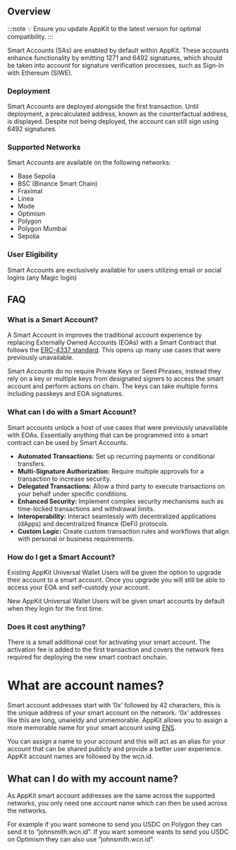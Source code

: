 ## Overview

:::note
💡 Ensure you update AppKit to the latest version for optimal compatibility.
:::

Smart Accounts (SAs) are enabled by default within AppKit. These accounts enhance functionality by emitting 1271 and 6492 signatures, which should be taken into account for signature verification processes, such as Sign-In with Ethereum (SIWE).

### Deployment

Smart Accounts are deployed alongside the first transaction. Until deployment, a precalculated address, known as the counterfactual address, is displayed. Despite not being deployed, the account can still sign using 6492 signatures.

### Supported Networks

Smart Accounts are available on the following networks:

- Base Sepolia
- BSC (Binance Smart Chain)
- Fraximal
- Linea
- Mode
- Optimism
- Polygon
- Polygon Mumbai
- Sepolia

### User Eligibility

Smart Accounts are exclusively available for users utilizing email or social logins (any Magic login)

## FAQ

### What is a Smart Account?

A Smart Account in improves the traditional account experience by replacing Externally Owned Accounts (EOAs) with a Smart Contract that follows the [ERC-4337 standard](https://eips.ethereum.org/EIPS/eip-4337). This opens up many use cases that were previously unavailable. 

Smart Accounts do no require Private Keys or Seed Phrases, instead they rely on a key or multiple keys from designated signers to access the smart account and perform actions on chain. The keys can take multiple forms including passkeys and EOA signatures.

### What can I do with a Smart Account?

Smart accounts unlock a host of use cases that were previously unavailable with EOAs. Essentially anything that can be programmed into a smart contract can be used by Smart Accounts.

- **Automated Transactions:** Set up recurring payments or conditional transfers.
- **Multi-Signature Authorization:** Require multiple approvals for a transaction to increase security.
- **Delegated Transactions:** Allow a third party to execute transactions on your behalf under specific conditions.
- **Enhanced Security:** Implement complex security mechanisms such as time-locked transactions and withdrawal limits.
- **Interoperability:** Interact seamlessly with decentralized applications (dApps) and decentralized finance (DeFi) protocols.
- **Custom Logic:** Create custom transaction rules and workflows that align with personal or business requirements.

### How do I get a Smart Account?

Existing AppKit Universal Wallet Users will be given the option to upgrade their account to a smart account. Once you upgrade you will still be able to access your EOA and self-custody your account. 

New AppKit Universal Wallet Users will be given smart accounts by default when they login for the first time.

### Does it cost anything?

There is a small additional cost for activating your smart account. The activation fee is added to the first transaction and covers the network fees required for deploying the new smart contract onchain.

# What are account names?

Smart account addresses start with ’0x’ followed by 42 characters, this is the unique address of your smart account on the network. ‘0x’ addresses like this are long, unwieldy and unmemorable. AppKit allows you to assign a more memorable name for your smart account using [ENS](https://ens.domains/). 

You can assign a name to your account and this will act as an alias for your account that can be shared publicly and provide a better user experience. AppKit account names are followed by the wcn.id. 
 

## What can I do with my account name?

As AppKit smart account addresses are the same across the supported networks, you only need one account name which can then be used across the networks. 

For example if you want someone to send you USDC on Polygon they can send it to “johnsmith.wcn.id”. If you want someone wants to send you USDC on Optimism they can also use “johnsmith.wcn.id”.